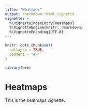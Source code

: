 ```yaml
---
title: "Heatmaps"
output: rmarkdown::html_vignette
vignette: >
  %\VignetteIndexEntry{Heatmaps}
  %\VignetteEngine{knitr::rmarkdown}
  %\VignetteEncoding{UTF-8}
---
```


```r
knitr::opts_chunk$set(
  collapse = TRUE,
  comment = "#>"
)
```

```r
library(bro)
```

# Heatmaps

This is the heatmaps vignette.

